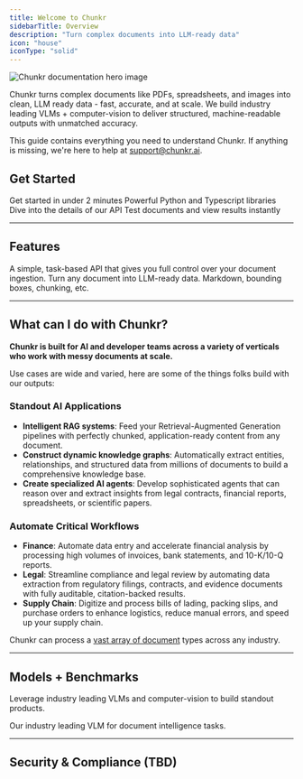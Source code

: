 ```yaml
---
title: Welcome to Chunkr
sidebarTitle: Overview
description: "Turn complex documents into LLM-ready data"
icon: "house"
iconType: "solid"
---
```


<Frame>
  <img src="/assets/frame.jpg" alt="Chunkr documentation hero image" />
</Frame>

Chunkr turns complex documents like PDFs, spreadsheets, and images into clean, LLM ready data - fast, accurate, and at scale.
We build industry leading VLMs + computer-vision to deliver structured, machine-readable outputs with unmatched accuracy.

This guide contains everything you need to understand Chunkr. If anything is missing,
we're here to help at support@chunkr.ai.

## Get Started

<CardGroup>
  <Card title="Quickstart" href="/docs/get-started/quickstart" icon="bolt">
    Get started in under 2 minutes
  </Card>
  <Card title="SDK" href="/docs/get-started/sdk" icon="rocket">
    Powerful Python and Typescript libraries
  </Card>
  <Card title="API Reference" href="/docs/get-started/llm-docs" icon="book">
    Dive into the details of our API
  </Card>
  <Card title="Playground" href="/docs/get-started/playground" icon="browser">
    Test documents and view results instantly
  </Card>
</CardGroup>

---

## Features

<CardGroup>
  <Card title="Task System" href="/docs/task-system/overview" icon="upload">
    A simple, task-based API that gives you full control over your document
    ingestion.
  </Card>
  <Card title="Parse" href="/docs/parse/overview" icon="crop-simple">
    Turn any document into LLM-ready data. Markdown, bounding boxes, chunking,
    etc.
  </Card>
</CardGroup>

---

## What can I do with Chunkr?

<b>Chunkr is built for AI and developer teams across a variety of verticals who work with messy documents at scale.</b> 

Use cases are wide and varied, here are some of the things folks build with our outputs: 

### Standout AI Applications

- **Intelligent RAG systems**: Feed your Retrieval-Augmented Generation pipelines with perfectly chunked, application-ready content from any document.
- **Construct dynamic knowledge graphs**: Automatically extract entities, relationships, and structured data from millions of documents to build a comprehensive knowledge base.
- **Create specialized AI agents**: Develop sophisticated agents that can reason over and extract insights from legal contracts, financial reports, spreadsheets, or scientific papers.

### Automate Critical Workflows

- **Finance**: Automate data entry and accelerate financial analysis by processing high volumes of invoices, bank statements, and 10-K/10-Q reports.
- **Legal**: Streamline compliance and legal review by automating data extraction from regulatory filings, contracts, and evidence documents with fully auditable, citation-backed results.
- **Supply Chain**: Digitize and process bills of lading, packing slips, and purchase orders to enhance logistics, reduce manual errors, and speed up your supply chain.

Chunkr can process a [vast array of document](/docs/task-system/file-types) types across any industry.

---

## Models + Benchmarks

Leverage industry leading VLMs and computer-vision to build standout products.

<CardGroup>
  <Card title="chunkr-parse-1" href="/docs/models/chunkr-parse-1" icon="robot">
    Our industry leading VLM for document intelligence tasks.
  </Card>
</CardGroup>

---

## Security & Compliance (TBD)
